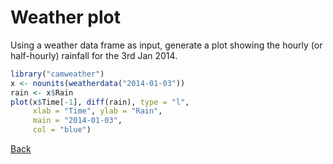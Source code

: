 # Weather plot

Using a weather data frame as input, generate a plot showing the
hourly (or half-hourly) rainfall for the 3rd Jan 2014.

```r
library("camweather")
x <- nounits(weatherdata("2014-01-03"))
rain <- x$Rain
plot(x$Time[-1], diff(rain), type = "l",
     xlab = "Time", ylab = "Rain",
     main = "2014-01-03",
     col = "blue")
```

[Back](https://github.com/lgatto/rbc/blob/master/R/rprog.md)
